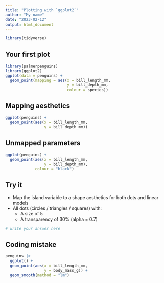 ```yaml
---
title: "Plotting with `ggplot2`"
author: "My name"
date: "2023-02-12"
output: html_document
---
```


```r
library(tidyverse)
```


## Your first plot


```r
library(palmerpenguins)
library(ggplot2)
ggplot(data = penguins) +
  geom_point(mapping = aes(x = bill_length_mm,
                           y = bill_depth_mm,
                           colour = species))
```


## Mapping aesthetics

```r
ggplot(penguins) +
  geom_point(aes(x = bill_length_mm,
                 y = bill_depth_mm))
```

## Unmapped parameters

```r
ggplot(penguins) +
  geom_point(aes(x = bill_length_mm,
                 y = bill_depth_mm),
             colour = "black")
```

## Try it

- Map the island variable to a shape aesthetics for both dots and linear models
- All dots (circles / triangles / squares) with:
    + A size of 5
    + A transparency of 30% (alpha = 0.7)

```r
# write your answer here
```


## Coding mistake

```r
penguins |>
  ggplot() +
  geom_point(aes(x = bill_length_mm, 
                 y = body_mass_g)) +
  geom_smooth(method = "lm")
```



